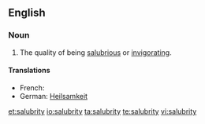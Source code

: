 ==English==

===Noun===
{{en-noun|salubrit|ies}}

#The quality of being [[salubrious]] or [[invigorating]].

====Translations====
{{trans-top|The quality of being salubrious}}
* French: {{t+|fr|salubrité|f}}
*German: [[Heilsamkeit]] {{f}}
{{trans-mid}}
{{trans-bottom}}

[[et:salubrity]]
[[io:salubrity]]
[[ta:salubrity]]
[[te:salubrity]]
[[vi:salubrity]]